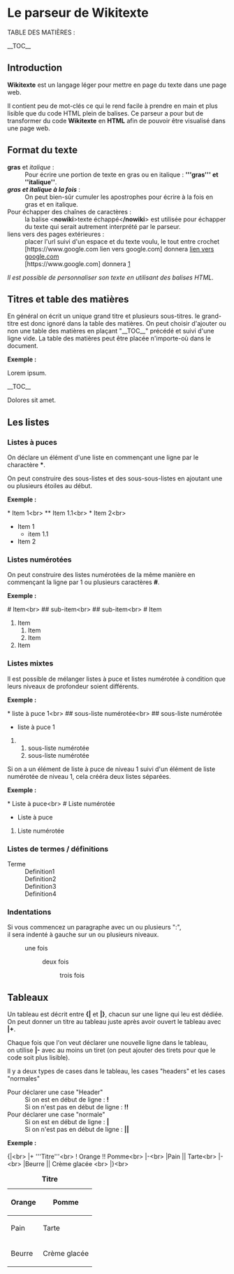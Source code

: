 = Le parseur de Wikitexte =

TABLE DES MATIÈRES :

__TOC__

== Introduction ==

'''Wikitexte''' est un langage léger pour mettre en page du texte dans une page web.

Il contient peu de mot-clés ce qui le rend facile à prendre en main
et plus lisible que du code HTML plein de balises.
Ce parseur a pour but de transformer du code '''Wikitexte''' en '''HTML'''
afin de pouvoir être visualisé dans une page web.

== Format du texte ==

; '''gras''' et ''italique'' :
: Pour écrire une portion de texte en gras ou en italique : '''<nowiki>'''gras''' et ''italique''</nowiki>'''.
; '''''gras et italique à la fois''''' :
: On peut bien-sûr cumuler les apostrophes pour écrire à la fois en gras et en italique.
; Pour échapper des chaînes de caractères :
: la balise <'''nowiki'''>texte échappé<'''/nowiki'''> est utilisée pour échapper du texte qui serait autrement interprété par le parseur.
; liens vers des pages extérieures :
: placer l'url suivi d'un espace et du texte voulu, le tout entre crochet
: <nowiki>[https://www.google.com lien vers google.com]</nowiki> donnera [https://www.google.com lien vers google.com]
: <nowiki>[https://www.google.com]</nowiki> donnera [https://www.google.com]

''Il est possible de personnaliser son texte en utilisant des balises HTML.''

== Titres et table des matières ==

En général on écrit un unique grand titre et plusieurs sous-titres. le grand-titre est donc
ignoré dans la table des matières.
On peut choisir d'ajouter ou non une table des matières en plaçant "__TOC__" précédé et suivi d'une ligne vide. La table des matières peut être placée n'importe-où dans le document.

'''Exemple :'''

Lorem ipsum.

<nowiki>
__TOC__
</nowiki>

Dolores sit amet.

== Les listes ==
=== Listes à puces ===

On déclare un élément d'une liste en commençant une ligne par le charactère '''*'''.

On peut construire des sous-listes et des sous-sous-listes en ajoutant une ou plusieurs étoiles au début.

'''Exemple :'''

<nowiki>
* Item 1<br>
** Item 1.1<br>
* Item 2<br>
</nowiki>

* Item 1
** item 1.1
* Item 2

=== Listes numérotées ===

On peut construire des listes numérotées de la même manière en commençant la ligne
par 1 ou plusieurs caractères '''#'''.

'''Exemple :'''

<nowiki>
# Item<br>
## sub-item<br>
## sub-item<br>
# Item
</nowiki>

# Item
## Item
## Item
# Item

=== Listes mixtes ===

Il est possible de mélanger listes à puce et listes numérotée à condition que leurs niveaux de profondeur soient
différents.

'''Exemple :'''

<nowiki>
* liste à puce 1<br>
## sous-liste numérotée<br>
## sous-liste numérotée
</nowiki>

* liste à puce 1
## sous-liste numérotée
## sous-liste numérotée

Si on a un élément de liste à puce de niveau 1 suivi d'un élément de liste numérotée de niveau 1,
cela crééra deux listes séparées.

'''Exemple :'''

<nowiki>
* Liste à puce<br>
# Liste numérotée
</nowiki>

* Liste à puce
# Liste numérotée

=== Listes de termes / définitions ===

; Terme
: Definition1
: Definition2
: Definition3
: Definition4

=== Indentations ===

Si vous commencez un paragraphe avec un ou plusieurs ":",<br>
il sera indenté à gauche sur un ou plusieurs niveaux.

: une fois
:: deux fois
::: trois fois

== Tableaux ==

Un tableau est décrit entre '''<nowiki>{|</nowiki>''' et '''<nowiki>|}</nowiki>''',
chacun sur une ligne qui leu est dédiée.<br>
On peut donner un titre au tableau juste après avoir ouvert le tableau avec '''<nowiki>|+</nowiki>'''.

Chaque fois que l'on veut déclarer une nouvelle ligne dans le tableau,<br>
on utilise '''<nowiki>|-</nowiki>''' avec au moins un tiret
(on peut ajouter des tirets pour que le code soit plus lisible).

Il y a deux types de cases dans le tableau, les cases "headers" et les cases "normales"

; Pour déclarer une case "Header"
: Si on est en début de ligne : '''<nowiki>!</nowiki>'''
: Si on n'est pas en début de ligne : '''<nowiki>!!</nowiki>'''
; Pour déclarer une case "normale"
: Si on est en début de ligne : '''<nowiki>|</nowiki>'''
: Si on n'est pas en début de ligne : '''<nowiki>||</nowiki>'''

'''Exemple :'''

<nowiki>
{|<br>
|+ '''Titre'''<br>
! Orange !! Pomme<br>
|-<br>
|Pain || Tarte<br>
|-<br>
|Beurre || Crème glacée <br>
|}<br>
</nowiki>

{|
|+ '''Titre'''
! Orange !! Pomme
|-
|Pain || Tarte
|-
|Beurre || Crème glacée 
|}
